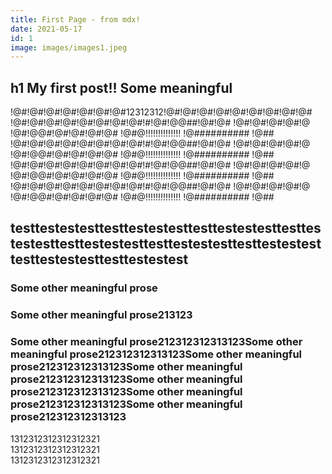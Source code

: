 ```yaml
---
title: First Page - from mdx!
date: 2021-05-17
id: 1
image: images/images1.jpeg
---
```


## h1 My first post!! Some meaningful
!@#!@#!@#!@#!@#!@#!@#12312312!@#!@#!@#!@#!@#!@#!@#!@#!@#
!@#!@#!@#!@#!@#!@#!@#!@#!#!@#!@@##!@#!@#
!@#!@#!@#!@#!@
!@#!@@#!@#!@#!@#!@#
!@#@!!!!!!!!!!!!!!
!@##########
!@##
!@#!@#!@#!@#!@#!@#!@#!@#!#!@#!@@##!@#!@#
!@#!@#!@#!@#!@
!@#!@@#!@#!@#!@#!@#
!@#@!!!!!!!!!!!!!!
!@##########
!@##
!@#!@#!@#!@#!@#!@#!@#!@#!#!@#!@@##!@#!@#
!@#!@#!@#!@#!@
!@#!@@#!@#!@#!@#!@#
!@#@!!!!!!!!!!!!!!
!@##########
!@##
!@#!@#!@#!@#!@#!@#!@#!@#!#!@#!@@##!@#!@#
!@#!@#!@#!@#!@
!@#!@@#!@#!@#!@#!@#
!@#@!!!!!!!!!!!!!!
!@##########
!@##
## testtestestesttesttestestesttesttestestesttesttestestesttesttestestesttesttestestesttesttestestesttesttestestesttesttestestest
###  Some other meaningful prose
### Some other meaningful prose213123
### Some other meaningful prose212312312313123Some other meaningful prose212312312313123Some other meaningful prose212312312313123Some other meaningful prose212312312313123Some other meaningful prose212312312313123Some other meaningful prose212312312313123Some other meaningful prose212312312313123
1312312312312312321 <br />
1312312312312312321 <br />
1312312312312312321 <br />